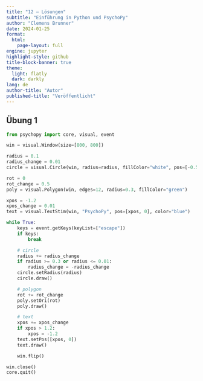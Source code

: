 ```yaml
---
title: "12 – Lösungen"
subtitle: "Einführung in Python und PsychoPy"
author: "Clemens Brunner"
date: 2024-01-25
format:
  html:
    page-layout: full
engine: jupyter
highlight-style: github
title-block-banner: true
theme:
  light: flatly
  dark: darkly
lang: de
author-title: "Autor"
published-title: "Veröffentlicht"
---
```


## Übung 1

```python
from psychopy import core, visual, event

win = visual.Window(size=[800, 800])

radius = 0.1
radius_change = 0.01
circle = visual.Circle(win, radius=radius, fillColor="white", pos=[-0.5, 0.5])

rot = 0
rot_change = 0.5
poly = visual.Polygon(win, edges=12, radius=0.3, fillColor="green")

xpos = -1.2
xpos_change = 0.01
text = visual.TextStim(win, "PsychoPy", pos=[xpos, 0], color="blue")

while True:
    keys = event.getKeys(keyList=["escape"])
    if keys:
        break

    # circle
    radius += radius_change
    if radius >= 0.3 or radius <= 0.01:
        radius_change = -radius_change
    circle.setRadius(radius)
    circle.draw()

    # polygon
    rot += rot_change
    poly.setOri(rot)
    poly.draw()

    # text
    xpos += xpos_change
    if xpos > 1.2:
        xpos = -1.2
    text.setPos([xpos, 0])
    text.draw()

    win.flip()

win.close()
core.quit()
```
